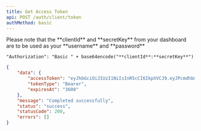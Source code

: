 ```yaml
---
title: Get Access Token
api: POST /auth/client/token
authMethod: basic
---
```


<Info>
	Please note that the **clientId** and **secretKey** from your dashboard are to
	be used as your **username** and **password**

    "Authorization": "Basic " + base64encode("**clientId**:**secretKey**")

</Info>

<ResponseExample>

```json
{
	"data": {
		"accessToken": "eyJhbGciOiJIUzI1NiIsInR5cCI6IkpXVCJ9.eyJPcmdhbml6YXRpb25JZCI6ImUwODU5YWYzLWQ1ZjMtNDA5MC05YjY4LWE5OTBmZDcxYjg3MiIsIkFjdG9yIjoiQ2xpZW50IiwiQ2xpZW50SWQiOiIyYzkxNWNkMS0zYzM4LTQ5YjgtYWFlMS05MjFkMjRiM2I3NzYiLCJqdGkiOiJkNjBkZGNjNy1kNDBkLTRhZDUtYTcxYi1mYWUyMmM3OWFmNzgiLCJTY29wZSI6WyJBY2NvdW50LkNyZWF0ZSIsIkN1c3RvbWVyLkNyZWF0ZSIsIktZQi5DcmVhdGUiLCJUcmFuc2FjdGlvbi5DcmVhdGUiXSwiZXhwIjoxNzIxMjE4NTU5LCJpc3MiOiJodHRwczovL3N0ZXJsaW5nZWRnZS1hdXRoLWFwaS1kZXYuc3RlcmxpbmdhcHBzLnAuYXp1cmV3ZWJzaXRlcy5uZXQvIn0.g475CjbgAOUr1E8O_RgM0yNl76P_4kiIAoFiTpEX-AA",
		"tokenType": "Bearer",
		"expiresAt": "3600"
	},
	"message": "Completed successfully",
	"status": "success",
	"statusCode": 200,
	"errors": []
}
```

</ResponseExample>
